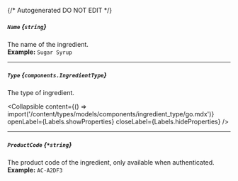 {/* Autogenerated DO NOT EDIT  */}

##### `Name` *{`string`}*
The name of the ingredient.
<br/>
**Example:** `Sugar Syrup`

---
##### `Type` *{`components.IngredientType`}*
The type of ingredient.

<Collapsible content={() => import('/content/types/models/components/ingredient_type/go.mdx')} openLabel={Labels.showProperties} closeLabel={Labels.hideProperties} />


---
##### `ProductCode` *{`*string`}*
The product code of the ingredient, only available when authenticated.
<br/>
**Example:** `AC-A2DF3`


